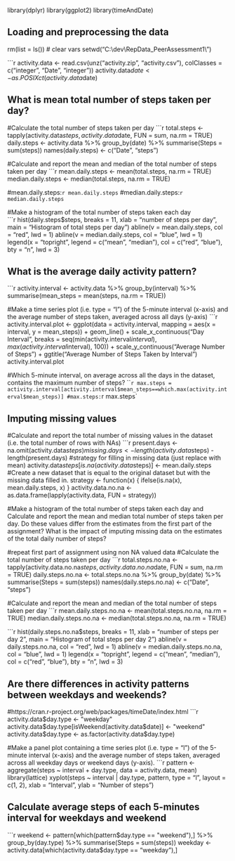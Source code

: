 library(dplyr)
library(ggplot2)
library(timeAndDate)


## Loading and preprocessing the data

rm(list = ls()) # clear vars
setwd("C:\\dev\\RepData_PeerAssessment1\\")

```r
activity.data <- read.csv(unz("activity.zip", "activity.csv"), colClasses = c("integer", "Date", "integer"))
activity.data$date <- as.POSIXct(activity.data$date)

## What is mean total number of steps taken per day?
#Calculate the total number of steps taken per day
```r
total.steps <- tapply(activity.data$steps, activity.data$date, FUN = sum, na.rm = TRUE)
daily.steps <- activity.data %>% group_by(date) %>% summarise(Steps = sum(steps))
names(daily.steps) <- c("Date", "steps")

#Calculate and report the mean and median of the total number of steps taken per day
```r
mean.daily.steps <- mean(total.steps, na.rm = TRUE)
median.daily.steps <- median(total.steps, na.rm = TRUE)

#mean.daily.steps:`r mean.daily.steps`
#median.daily.steps:`r median.daily.steps` 

#Make a histogram of the total number of steps taken each day\
```r
hist(daily.steps$steps, breaks = 11,
     xlab = "number of steps per day",
     main = "Histogram of total steps per day")
abline(v = mean.daily.steps, col = "red", lwd = 1)
abline(v = median.daily.steps, col = "blue", lwd = 1)
legend(x = "topright", legend = c("mean", "median"), col = c("red", "blue"), bty = "n", lwd = 3)

## What is the average daily activity pattern?
```r
activity.interval <- activity.data %>% group_by(interval) %>% summarise(mean_steps = mean(steps, na.rm = TRUE))

#Make a time series plot (i.e. type = "l") of the 5-minute interval (x-axis) and the average number of steps taken, averaged across all days (y-axis)
```r
activity.interval.plot <- ggplot(data = activity.interval, mapping = aes(x = interval, y = mean_steps)) +
    geom_line() + scale_x_continuous("Day Interval", breaks = seq(min(activity.interval$interval),
    max(activity.interval$interval), 100)) + scale_y_continuous("Average Number of Steps") +
ggtitle("Average Number of Steps Taken by Interval")
activity.interval.plot

#Which 5-minute interval, on average across all the days in the dataset, contains the maximum number of steps?
```r
max.steps = activity.interval[activity.interval$mean_steps==which.max(activity.interval$mean_steps)]
#max.steps:`r max.steps`

## Imputing missing values

#Calculate and report the total number of missing values in the dataset (i.e. the total number of rows with NAs)
```r
present.days <- na.omit(activity.data$steps)
missing.days <- length(activity.data$steps) - length(present.days)
#strategy for filling in missing data (just replace with mean)
activity.data$steps[is.na(activity.data$steps)] <- mean.daily.steps
#Create a new dataset that is equal to the original dataset but with the missing data filled in.
strategy <- function(x) { ifelse(is.na(x), mean.daily.steps, x) }
activity.data.no.na <- as.data.frame(lapply(activity.data, FUN = strategy))


#Make a histogram of the total number of steps taken each day and Calculate and report the mean and median total number of steps taken per day. Do these values differ from the estimates from the first part of the assignment? What is the impact of imputing missing data on the estimates of the total daily number of steps?

#repeat first part of assignment using non NA valued data
#Calculate the total number of steps taken per day
```r
total.steps.no.na <- tapply(activity.data.no.na$steps, activity.data.no.na$date, FUN = sum, na.rm = TRUE)
daily.steps.no.na <- total.steps.no.na %>% group_by(date) %>% summarise(Steps = sum(steps))
names(daily.steps.no.na) <- c("Date", "steps")

#Calculate and report the mean and median of the total number of steps taken per day
```r
mean.daily.steps.no.na <- mean(total.steps.no.na, na.rm = TRUE)
median.daily.steps.no.na <- median(total.steps.no.na, na.rm = TRUE)

```r
hist(daily.steps.no.na$steps, breaks = 11,
    xlab = "number of steps per day 2",
    main = "Histogram of total steps per day 2")
    abline(v = daily.steps.no.na, col = "red", lwd = 1)
    abline(v = median.daily.steps.no.na, col = "blue", lwd = 1)
    legend(x = "topright", legend = c("mean", "median"), col = c("red", "blue"), bty = "n", lwd = 3)


## Are there differences in activity patterns between weekdays and weekends?
#https://cran.r-project.org/web/packages/timeDate/index.html
```r
activity.data$day.type <- "weekday"
activity.data$day.type[isWeekend(activity.data$date)] <- "weekend"
activity.data$day.type <- as.factor(activity.data$day.type)

#Make a panel plot containing a time series plot (i.e. type = "l") of the 5-minute interval (x-axis) and the average number of steps taken, averaged across all weekday days or weekend days (y-axis). 
```r
pattern <- aggregate(steps ~ interval + day.type, data = activity.data, mean)
library(lattice)
xyplot(steps ~ interval | day.type, pattern, type = "l", layout = c(1, 2), xlab = "Interval", ylab = "Number of steps")

##  Calculate average steps of each 5-minutes interval for weekdays and weekend
```r
weekend <- pattern[which(pattern$day.type == "weekend"),] %>% group_by(day.type) %>% summarise(Steps = sum(steps))
weekday <- activity.data[which(activity.data$day.type == "weekday"),]